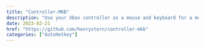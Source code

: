 ```yaml
---
title: "Controller-MKB"
description: "Use your Xbox controller as a mouse and keyboard for a media PC"
date: 2023-02-21
href: "https://github.com/henrystern/controller-mkb"
categories: ["AutoHotkey"]
---
```

